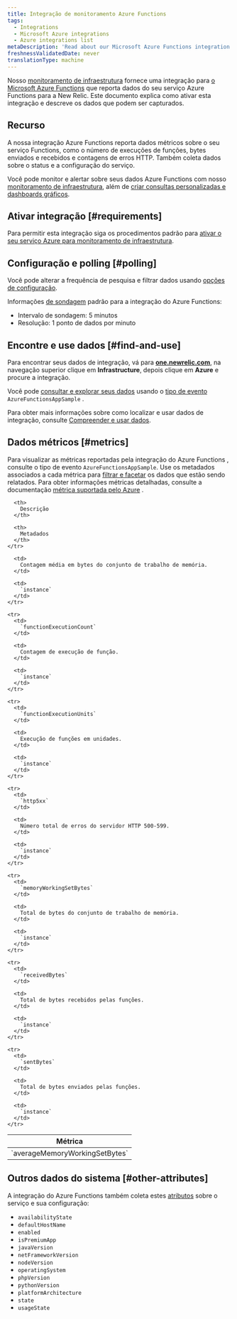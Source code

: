 ```yaml
---
title: Integração de monitoramento Azure Functions
tags:
  - Integrations
  - Microsoft Azure integrations
  - Azure integrations list
metaDescription: 'Read about our Microsoft Azure Functions integration: what data it reports, and how to enable it.'
freshnessValidatedDate: never
translationType: machine
---
```


Nosso [monitoramento de infraestrutura](/docs/infrastructure) fornece uma integração para [o Microsoft Azure Functions](https://azure.microsoft.com/en-us/services/functions/) que reporta dados do seu serviço Azure Functions para a New Relic. Este documento explica como ativar esta integração e descreve os dados que podem ser capturados.

## Recurso

A nossa integração Azure Functions reporta dados métricos sobre o seu serviço Functions, como o número de execuções de funções, bytes enviados e recebidos e contagens de erros HTTP. Também coleta dados sobre o status e a configuração do serviço.

Você pode monitor e alertar sobre seus dados Azure Functions com nosso [monitoramento de infraestrutura](/docs/infrastructure), além de [criar consultas personalizadas e dashboards gráficos](/docs/using-new-relic/data/understand-data/query-new-relic-data).

## Ativar integração [#requirements]

Para permitir esta integração siga os procedimentos padrão para [ativar o seu serviço Azure para monitoramento de infraestrutura](/docs/infrastructure/microsoft-azure-integrations/getting-started/activate-azure-integrations).

## Configuração e polling [#polling]

Você pode alterar a frequência de pesquisa e filtrar dados usando [opções de configuração](/docs/integrations/new-relic-integrations/getting-started/configure-polling-frequency-data-collection-cloud-integrations).

Informações [de sondagem](/docs/infrastructure/microsoft-azure-integrations/azure-integrations-list/azure-polling-intervals-infrastructure-integrations) padrão para a integração do Azure Functions:

* Intervalo de sondagem: 5 minutos
* Resolução: 1 ponto de dados por minuto

## Encontre e use dados [#find-and-use]

Para encontrar seus dados de integração, vá para <DNT>**[one.newrelic.com](https://one.newrelic.com/all-capabilities)**</DNT>, na navegação superior clique em <DNT>**Infrastructure**</DNT>, depois clique em <DNT>**Azure**</DNT> e procure a integração.

Você pode [consultar e explorar seus dados](/docs/using-new-relic/data/understand-data/query-new-relic-data) usando o [tipo de evento](/docs/data-apis/understand-data/new-relic-data-types/#event-data) `AzureFunctionsAppSample` .

Para obter mais informações sobre como localizar e usar dados de integração, consulte [Compreender e usar dados](/docs/infrastructure/integrations/find-use-infrastructure-integration-data).

## Dados métricos [#metrics]

Para visualizar as métricas reportadas pela integração do Azure Functions , consulte o tipo de evento `AzureFunctionsAppSample`. Use os metadados associados a cada métrica para [filtrar e facetar](/docs/infrastructure/integrations-getting-started/getting-started/understand-integration-data-data-types#metric) os dados que estão sendo relatados. Para obter informações métricas detalhadas, consulte a documentação [métrica suportada pelo Azure](https://docs.microsoft.com/en-us/azure/azure-monitor/platform/metrics-supported#microsoftwebsites-functions) .

<table>
  <thead>
    <tr>
      <th style={{ width: "290px" }}>
        Métrica
      </th>

      <th>
        Descrição
      </th>

      <th>
        Metadados
      </th>
    </tr>
  </thead>

  <tbody>
    <tr>
      <td>
        `averageMemoryWorkingSetBytes`
      </td>

      <td>
        Contagem média em bytes do conjunto de trabalho de memória.
      </td>

      <td>
        `instance`
      </td>
    </tr>

    <tr>
      <td>
        `functionExecutionCount`
      </td>

      <td>
        Contagem de execução de função.
      </td>

      <td>
        `instance`
      </td>
    </tr>

    <tr>
      <td>
        `functionExecutionUnits`
      </td>

      <td>
        Execução de funções em unidades.
      </td>

      <td>
        `instance`
      </td>
    </tr>

    <tr>
      <td>
        `http5xx`
      </td>

      <td>
        Número total de erros do servidor HTTP 500-599.
      </td>

      <td>
        `instance`
      </td>
    </tr>

    <tr>
      <td>
        `memoryWorkingSetBytes`
      </td>

      <td>
        Total de bytes do conjunto de trabalho de memória.
      </td>

      <td>
        `instance`
      </td>
    </tr>

    <tr>
      <td>
        `receivedBytes`
      </td>

      <td>
        Total de bytes recebidos pelas funções.
      </td>

      <td>
        `instance`
      </td>
    </tr>

    <tr>
      <td>
        `sentBytes`
      </td>

      <td>
        Total de bytes enviados pelas funções.
      </td>

      <td>
        `instance`
      </td>
    </tr>
  </tbody>
</table>

## Outros dados do sistema [#other-attributes]

A integração do Azure Functions também coleta estes [atributos](/docs/accounts-partnerships/education/getting-started-new-relic/glossary#attribute) sobre o serviço e sua configuração:

* `availabilityState`
* `defaultHostName`
* `enabled`
* `isPremiumApp`
* `javaVersion`
* `netFrameworkVersion`
* `nodeVersion`
* `operatingSystem`
* `phpVersion`
* `pythonVersion`
* `platformArchitecture`
* `state`
* `usageState`
